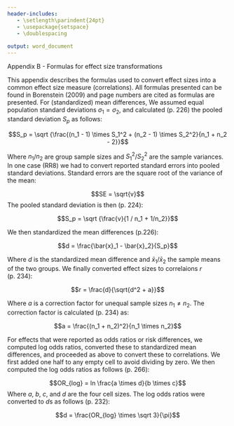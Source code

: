 ```yaml
---
header-includes:
   - \setlength\parindent{24pt}
   - \usepackage{setspace}
   - \doublespacing
   
output: word_document
---
```

Appendix B - Formulas for effect size transformations

This appendix describes the formulas used to convert effect sizes into a common effect size measure (correlations). All formulas presented can be found in Borenstein (2009) and page numbers are cited as formulas are presented. For (standardized) mean differences, We assumed equal population standard deviations $\sigma_1 = \sigma_2$, and calculated (p. 226) the pooled standard deviation $S_p$ as follows:

$$S_p = \sqrt {\frac{(n_1 - 1) \times S_1^2 + (n_2 - 1) \times S_2^2}{n_1 + n_2 - 2}}$$

Where $n_1$/$n_2$ are group sample sizes and $S_1^2$/$S_2^2$ are the sample variances. In one case (RR8) we had to convert reported standard errors into pooled standard deviations. Standard errors are the square root of the variance of the mean:

$$SE = \sqrt{v}$$
The pooled standard deviation is then (p. 224): 

$$S_p = \sqrt {\frac{v}{1 / n_1 + 1/n_2}}$$

We then standardized the mean differences (p.226):

$$d = \frac{\bar{x}_1 - \bar{x}_2}{S_p}$$

Where $d$ is the standardized mean difference and $\bar{x}_1$/$\bar{x}_2$ the sample means of the two groups. We finally converted effect sizes to correlaions $r$ (p. 234):

$$r = \frac{d}{\sqrt{d^2 + a}}$$

Where $a$ is a correction factor for unequal sample sizes $n_1 \neq n_2$. The correction factor is calculated (p. 234) as:

$$a = \frac{(n_1 + n_2)^2}{n_1 \times n_2}$$

For effects that were reported as odds ratios or risk differences, we computed log odds ratios, converted these to standardized mean differences, and proceeded as above to convert these to correlations. We first added one half to any empty cell to avoid dividing by zero. We then computed the log odds ratios as follows (p. 266):

$$OR_{log} = ln \frac{a \times d}{b \times c}$$
Where $a$, $b$, $c$, and $d$ are the four cell sizes. The log odds ratios were converted to $d$s as follows (p. 232):

$$d = \frac{OR_{log} \times \sqrt 3}{\pi}$$








